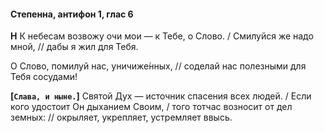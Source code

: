 #### Степенна, антифон 1, глас 6

**Н** К небесам возвожу очи мои — к Тебе, о Слово. / Смилуйся же надо мной, // дабы я жил для Тебя.

О Слово, помилуй нас, уничиже́нных, // соделай нас полезными для Тебя сосудами!

**[`Слава, и ныне.`]** Святой Дух — источник спасения всех людей. / Если кого удостоит Он дыханием Своим, / того тотчас возносит от дел земных: // окрыляет, укрепляет, устремляет ввысь.
